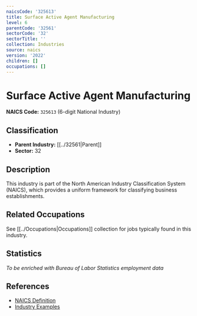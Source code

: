 ```yaml
---
naicsCode: '325613'
title: Surface Active Agent Manufacturing
level: 6
parentCode: '32561'
sectorCode: '32'
sectorTitle: ''
collection: Industries
source: naics
version: '2022'
children: []
occupations: []
---
```

# Surface Active Agent Manufacturing

**NAICS Code:** `325613` (6-digit National Industry)

## Classification

- **Parent Industry:** [[../32561|Parent]]
- **Sector:** 32

## Description

This industry is part of the North American Industry Classification System (NAICS), which provides a uniform framework for classifying business establishments.

## Related Occupations

See [[../Occupations|Occupations]] collection for jobs typically found in this industry.

## Statistics

*To be enriched with Bureau of Labor Statistics employment data*

## References

- [NAICS Definition](https://www.census.gov/naics/)
- [Industry Examples](https://www.census.gov/naics/2022NAICS/)
